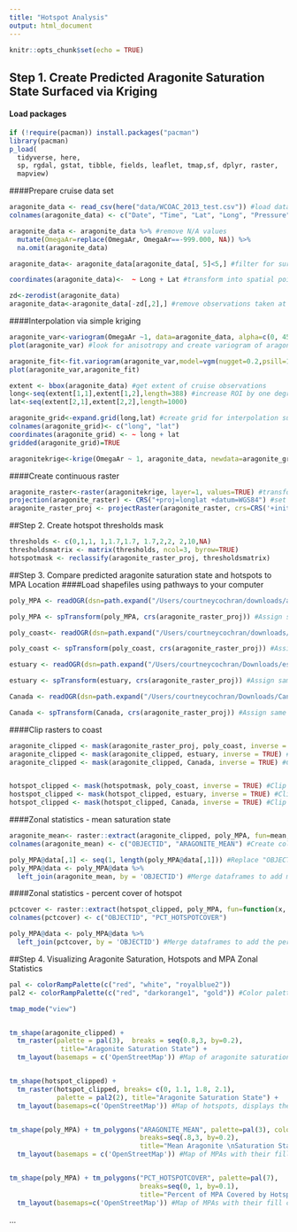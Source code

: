 ```yaml
---
title: "Hotspot Analysis"
output: html_document
---
```


```r
knitr::opts_chunk$set(echo = TRUE)
```

## Step 1. Create Predicted Aragonite Saturation State Surfaced via Kriging
#### Load packages
```r

if (!require(pacman)) install.packages("pacman")
library(pacman)
p_load(
  tidyverse, here, 
  sp, rgdal, gstat, tibble, fields, leaflet, tmap,sf, dplyr, raster, 
  mapview)

```

####Prepare cruise data set
```r

aragonite_data <- read_csv(here("data/WCOAC_2013_test.csv")) #load data
colnames(aragonite_data) <- c("Date", "Time", "Lat", "Long", "Pressure", "OmegaAr") #rename columns in dataframe

aragonite_data <- aragonite_data %>% #remove N/A values
  mutate(OmegaAr=replace(OmegaAr, OmegaAr==-999.000, NA)) %>%
  na.omit(aragonite_data)

aragonite_data<- aragonite_data[aragonite_data[, 5]<5,] #filter for surface observations

coordinates(aragonite_data)<-  ~ Long + Lat #transform into spatial points

zd<-zerodist(aragonite_data)
aragonite_data<-aragonite_data[-zd[,2],] #remove observations taken at same coordinate point

```

####Interpolation via simple kriging
```r

aragonite_var<-variogram(OmegaAr ~1, data=aragonite_data, alpha=c(0, 45, 90, 135))
plot(aragonite_var) #look for anisotropy and create variogram of aragonite values

aragonite_fit<-fit.variogram(aragonite_var,model=vgm(nugget=0.2,psill=1,range=2,model="Exp", anis=c(0, 0.3))) #fit a model to the values based on estimated nugget, sill, and range, and anisotropy
plot(aragonite_var,aragonite_fit)

extent <- bbox(aragonite_data) #get extent of cruise observations 
long<-seq(extent[1,1],extent[1,2],length=388) #increase ROI by one degree in each direction
lat<-seq(extent[2,1],extent[2,2],length=1000)

aragonite_grid<-expand.grid(long,lat) #create grid for interpolation surface
colnames(aragonite_grid)<- c("long", "lat")
coordinates(aragonite_grid) <- ~ long + lat
gridded(aragonite_grid)=TRUE

aragonitekrige<-krige(OmegaAr ~ 1, aragonite_data, newdata=aragonite_grid, model=aragonite_fit) #run kriging on interpolation grid, based on best fit model

```

####Create continuous raster
```r

aragonite_raster<-raster(aragonitekrige, layer=1, values=TRUE) #transform krige object to raster
projection(aragonite_raster) <- CRS("+proj=longlat +datum=WGS84") #set CRS 
aragonite_raster_proj <- projectRaster(aragonite_raster, crs=CRS('+init=EPSG:6414'),method="ngb") #re-project to California Teale Albers Equal Area

```

##Step 2. Create hotspot thresholds mask 
```r

thresholds <- c(0,1,1, 1,1.7,1.7, 1.7,2,2, 2,10,NA)
thresholdsmatrix <- matrix(thresholds, ncol=3, byrow=TRUE)
hotspotmask <- reclassify(aragonite_raster_proj, thresholdsmatrix)

```

##Step 3. Compare predicted aragonite saturation state and hotspots to MPA Location
####Load shapefiles using pathways to your computer
```r

poly_MPA <- readOGR(dsn=path.expand("/Users/courtneycochran/downloads/all_mpas_update"), layer="all_mpas_update") #Load MPA shapefile using pathway on personal computer

poly_MPA <- spTransform(poly_MPA, crs(aragonite_raster_proj)) #Assign same CRS as aragonite layer

poly_coast<- readOGR(dsn=path.expand("/Users/courtneycochran/downloads/Export_Output_2"), layer="Export_Output_2") #Load coast shapefile using pathway on personal computer

poly_coast <- spTransform(poly_coast, crs(aragonite_raster_proj)) #Assign same CRS as aragonite layer

estuary <- readOGR(dsn=path.expand("/Users/courtneycochran/Downloads/estuaries"), layer="estuaries") #Load estuary shapefile using pathway on personal computer

estuary <- spTransform(estuary, crs(aragonite_raster_proj)) #Assign same CRS as aragonite layer

Canada <- readOGR(dsn=path.expand("/Users/courtneycochran/Downloads/Canada"), layer="Canada") #Load Canada shapefile using pathway on personal computer 

Canada <- spTransform(Canada, crs(aragonite_raster_proj)) #Assign same CRS as aragonite layer 
```

####Clip rasters to coast
```r

aragonite_clipped <- mask(aragonite_raster_proj, poly_coast, inverse = TRUE) #Clip continuous raster
aragonite_clipped <- mask(aragonite_clipped, estuary, inverse = TRUE) #Clip raster layer to exclude estuaries
aragonite_clipped <- mask(aragonite_clipped, Canada, inverse = TRUE) #Clip raster layer to Canada layer


hotspot_clipped <- mask(hotspotmask, poly_coast, inverse = TRUE) #Clip hotspot mask to the coast
hostspot_clipped <- mask(hotspot_clipped, estuary, inverse = TRUE) #Clip hotspot layer to exclude estuaries
hotspot_clipped <- mask(hotspot_clipped, Canada, inverse = TRUE) #Clip hotspot layer to Canada layer

```

####Zonal statistics - mean saturation state
```r

aragonite_mean<- raster::extract(aragonite_clipped, poly_MPA, fun=mean, na.rm=TRUE, df=TRUE) #Calculate mean aragonite saturation state of each MPA from continuous aragonite layer and export as dataframe
colnames(aragonite_mean) <- c("OBJECTID", "ARAGONITE_MEAN") #Create column names for new dataframe

poly_MPA@data[,1] <- seq(1, length(poly_MPA@data[,1])) #Replace "OBJECTID" with sequenced list to remove duplicates and change from factor to integer form
poly_MPA@data <- poly_MPA@data %>% 
  left_join(aragonite_mean, by = 'OBJECTID') #Merge dataframes to add mean aragonite saturation state to poly_MPA dataframe

```

####Zonal statistics - percent cover of hotspot
```r

pctcover <- raster::extract(hotspot_clipped, poly_MPA, fun=function(x, ...) length(na.omit(x))/length(x), df=TRUE) #Calculate percentage of total MPA area covered by threshold of concern
colnames(pctcover) <- c("OBJECTID", "PCT_HOTSPOTCOVER")

poly_MPA@data <- poly_MPA@data %>% 
  left_join(pctcover, by = 'OBJECTID') #Merge dataframes to add the percentage of MPA covered by a hotspot to MPA dataframe

```

##Step 4. Visualizing Aragonite Saturation, Hotspots and MPA Zonal Statistics
```r
pal <- colorRampPalette(c("red", "white", "royalblue2")) 
pal2 <- colorRampPalette(c("red", "darkorange1", "gold")) #Color palettes used for maps

tmap_mode("view")


tm_shape(aragonite_clipped) +
  tm_raster(palette = pal(3),  breaks = seq(0.8,3, by=0.2),
             title="Aragonite Saturation State") + 
  tm_layout(basemaps = c('OpenStreetMap')) #Map of aragonite saturation state layer, showing range of values from 0.8 to 3 by 0.2 increments 


tm_shape(hotspot_clipped) +
  tm_raster(hotspot_clipped, breaks= c(0, 1.1, 1.8, 2.1),
            palette = pal2(2), title="Aragonite Saturation State") +
  tm_layout(basemaps=c('OpenStreetMap')) #Map of hotspots, displays the three thresholds displayed by our group of less than 2, less than 1.7 and less than 1 


tm_shape(poly_MPA) + tm_polygons("ARAGONITE_MEAN", palette=pal(3), colorNA=NULL,
                                 breaks=seq(.8,3, by=0.2),
                                 title="Mean Aragonite \nSaturation State") +
  tm_layout(basemaps = c('OpenStreetMap')) #Map of MPAs with their fill corresponding to the mean aragonite saturation state within their boundaries


tm_shape(poly_MPA) + tm_polygons("PCT_HOTSPOTCOVER", palette=pal(7),
                                 breaks=seq(0, 1, by=0.1),
                                 title="Percent of MPA Covered by Hotspot") +
  tm_layout(basemaps=c('OpenStreetMap')) #Map of MPAs with their fill corresponding to the percent of the MPA covered by a hotspot


```


...





